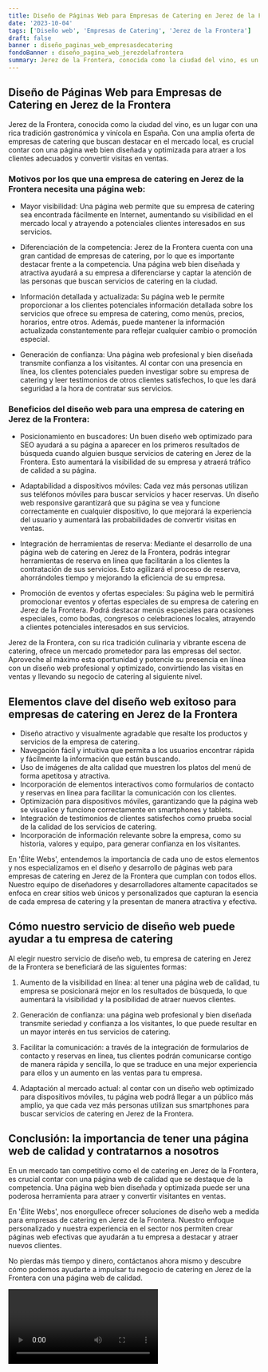```yaml
---
title: Diseño de Páginas Web para Empresas de Catering en Jerez de la Frontera
date: '2023-10-04'
tags: ['Diseño web', 'Empresas de Catering', 'Jerez de la Frontera']
draft: false
banner : diseño_paginas_web_empresasdecatering
fondoBanner : diseño_pagina_web_jerezdelafrontera
summary: Jerez de la Frontera, conocida como la ciudad del vino, es un lugar con una rica tradición gastronómica y vinícola en España. Con una amplia oferta de empresas de catering que buscan destacar en el mercado local, es crucial contar con una página web bien diseñada y optimizada para atraer a los clientes adecuados y convertir visitas en ventas.
---
```


## Diseño de Páginas Web para Empresas de Catering en Jerez de la Frontera

Jerez de la Frontera, conocida como la ciudad del vino, es un lugar con una rica tradición gastronómica y vinícola en España. Con una amplia oferta de empresas de catering que buscan destacar en el mercado local, es crucial contar con una página web bien diseñada y optimizada para atraer a los clientes adecuados y convertir visitas en ventas.

### Motivos por los que una empresa de catering en Jerez de la Frontera necesita una página web:

- Mayor visibilidad: Una página web permite que su empresa de catering sea encontrada fácilmente en Internet, aumentando su visibilidad en el mercado local y atrayendo a potenciales clientes interesados en sus servicios.

- Diferenciación de la competencia: Jerez de la Frontera cuenta con una gran cantidad de empresas de catering, por lo que es importante destacar frente a la competencia. Una página web bien diseñada y atractiva ayudará a su empresa a diferenciarse y captar la atención de las personas que buscan servicios de catering en la ciudad.

- Información detallada y actualizada: Su página web le permite proporcionar a los clientes potenciales información detallada sobre los servicios que ofrece su empresa de catering, como menús, precios, horarios, entre otros. Además, puede mantener la información actualizada constantemente para reflejar cualquier cambio o promoción especial.

- Generación de confianza: Una página web profesional y bien diseñada transmite confianza a los visitantes. Al contar con una presencia en línea, los clientes potenciales pueden investigar sobre su empresa de catering y leer testimonios de otros clientes satisfechos, lo que les dará seguridad a la hora de contratar sus servicios.

### Beneficios del diseño web para una empresa de catering en Jerez de la Frontera:

- Posicionamiento en buscadores: Un buen diseño web optimizado para SEO ayudará a su página a aparecer en los primeros resultados de búsqueda cuando alguien busque servicios de catering en Jerez de la Frontera. Esto aumentará la visibilidad de su empresa y atraerá tráfico de calidad a su página.

- Adaptabilidad a dispositivos móviles: Cada vez más personas utilizan sus teléfonos móviles para buscar servicios y hacer reservas. Un diseño web responsive garantizará que su página se vea y funcione correctamente en cualquier dispositivo, lo que mejorará la experiencia del usuario y aumentará las probabilidades de convertir visitas en ventas.

- Integración de herramientas de reserva: Mediante el desarrollo de una página web de catering en Jerez de la Frontera, podrás integrar herramientas de reserva en línea que facilitarán a los clientes la contratación de sus servicios. Esto agilizará el proceso de reserva, ahorrándoles tiempo y mejorando la eficiencia de su empresa.

- Promoción de eventos y ofertas especiales: Su página web le permitirá promocionar eventos y ofertas especiales de su empresa de catering en Jerez de la Frontera. Podrá destacar menús especiales para ocasiones especiales, como bodas, congresos o celebraciones locales, atrayendo a clientes potenciales interesados en sus servicios.

Jerez de la Frontera, con su rica tradición culinaria y vibrante escena de catering, ofrece un mercado prometedor para las empresas del sector. Aproveche al máximo esta oportunidad y potencie su presencia en línea con un diseño web profesional y optimizado, convirtiendo las visitas en ventas y llevando su negocio de catering al siguiente nivel.

<GifSeo />

<Cta />

## Elementos clave del diseño web exitoso para empresas de catering en Jerez de la Frontera

- Diseño atractivo y visualmente agradable que resalte los productos y servicios de la empresa de catering.
- Navegación fácil y intuitiva que permita a los usuarios encontrar rápida y fácilmente la información que están buscando.
- Uso de imágenes de alta calidad que muestren los platos del menú de forma apetitosa y atractiva.
- Incorporación de elementos interactivos como formularios de contacto y reservas en línea para facilitar la comunicación con los clientes.
- Optimización para dispositivos móviles, garantizando que la página web se visualice y funcione correctamente en smartphones y tablets.
- Integración de testimonios de clientes satisfechos como prueba social de la calidad de los servicios de catering.
- Incorporación de información relevante sobre la empresa, como su historia, valores y equipo, para generar confianza en los visitantes.

En 'Élite Webs', entendemos la importancia de cada uno de estos elementos y nos especializamos en el diseño y desarrollo de páginas web para empresas de catering en Jerez de la Frontera que cumplan con todos ellos. Nuestro equipo de diseñadores y desarrolladores altamente capacitados se enfoca en crear sitios web únicos y personalizados que capturan la esencia de cada empresa de catering y la presentan de manera atractiva y efectiva.

## Cómo nuestro servicio de diseño web puede ayudar a tu empresa de catering

Al elegir nuestro servicio de diseño web, tu empresa de catering en Jerez de la Frontera se beneficiará de las siguientes formas:

1. Aumento de la visibilidad en línea: al tener una página web de calidad, tu empresa se posicionará mejor en los resultados de búsqueda, lo que aumentará la visibilidad y la posibilidad de atraer nuevos clientes.

2. Generación de confianza: una página web profesional y bien diseñada transmite seriedad y confianza a los visitantes, lo que puede resultar en un mayor interés en tus servicios de catering.

3. Facilitar la comunicación: a través de la integración de formularios de contacto y reservas en línea, tus clientes podrán comunicarse contigo de manera rápida y sencilla, lo que se traduce en una mejor experiencia para ellos y un aumento en las ventas para tu empresa.

4. Adaptación al mercado actual: al contar con un diseño web optimizado para dispositivos móviles, tu página web podrá llegar a un público más amplio, ya que cada vez más personas utilizan sus smartphones para buscar servicios de catering en Jerez de la Frontera.

## Conclusión: la importancia de tener una página web de calidad y contratarnos a nosotros

En un mercado tan competitivo como el de catering en Jerez de la Frontera, es crucial contar con una página web de calidad que se destaque de la competencia. Una página web bien diseñada y optimizada puede ser una poderosa herramienta para atraer y convertir visitantes en ventas.

En 'Élite Webs', nos enorgullece ofrecer soluciones de diseño web a medida para empresas de catering en Jerez de la Frontera. Nuestro enfoque personalizado y nuestra experiencia en el sector nos permiten crear páginas web efectivas que ayudarán a tu empresa a destacar y atraer nuevos clientes.

No pierdas más tiempo y dinero, contáctanos ahora mismo y descubre cómo podemos ayudarte a impulsar tu negocio de catering en Jerez de la Frontera con una página web de calidad.

<Video />

<CtaBot job='Empresas de Catering' city='Jerez de la Frontera'/>

<Gmaps query='Jerez de la Frontera+españa+maps' />